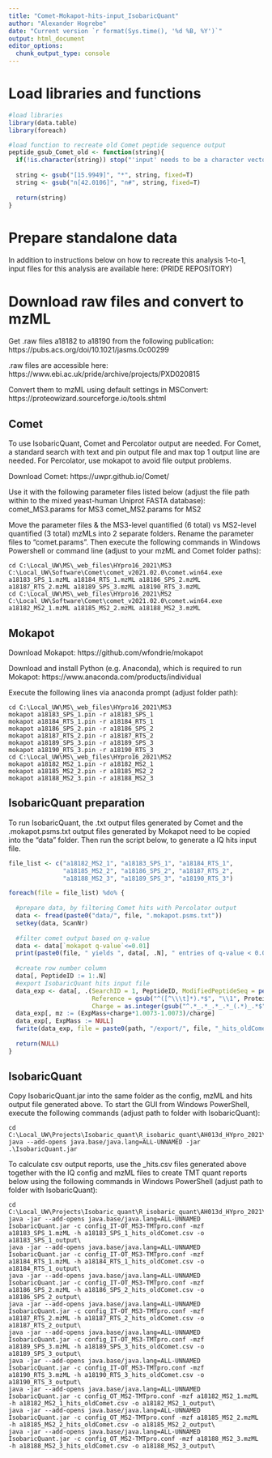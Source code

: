 ```yaml
---
title: "Comet-Mokapot-hits-input_IsobaricQuant"
author: "Alexander Hogrebe"
date: "Current version `r format(Sys.time(), '%d %B, %Y')`"
output: html_document
editor_options: 
  chunk_output_type: console
---
```


# Load libraries and functions

```r

#load libraries
library(data.table)
library(foreach)

#load function to recreate old Comet peptide sequence output
peptide_gsub_Comet_old <- function(string){
  if(!is.character(string)) stop("'input' needs to be a character vector")
  
  string <- gsub("[15.9949]", "*", string, fixed=T)
  string <- gsub("n[42.0106]", "n#", string, fixed=T)
  
  return(string)
}

```

# Prepare standalone data

In addition to instructions below on how to recreate this analysis 1-to-1, input files for this analysis are available here:
(PRIDE REPOSITORY)

# Download raw files and convert to mzML

Get .raw files a18182 to a18190 from the following publication:
https://pubs.acs.org/doi/10.1021/jasms.0c00299

.raw files are accessible here:
https://www.ebi.ac.uk/pride/archive/projects/PXD020815

Convert them to mzML using default settings in MSConvert:
https://proteowizard.sourceforge.io/tools.shtml

## Comet

To use IsobaricQuant, Comet and Percolator output are needed. For Comet, a standard search with text and pin output file and max top 1 output line are needed. For Percolator, use mokapot to avoid file output problems.

Download Comet:
https://uwpr.github.io/Comet/

Use it with the following parameter files listed below (adjust the file path within to the mixed yeast-human Uniprot FASTA database):
comet_MS3.params for MS3
comet_MS2.params for MS2

Move the parameter files & the MS3-level quantified (6 total) vs MS2-level quantified (3 total) mzMLs into 2 separate folders. Rename the parameter files to "comet.params". Then execute the following commands in Windows Powershell or command line (adjust to your mzML and Comet folder paths):

```
cd C:\Local_UW\MS\_web_files\HYpro16_2021\MS3
C:\Local_UW\Software\Comet\comet_v2021.02.0\comet.win64.exe a18183_SPS_1.mzML a18184_RTS_1.mzML a18186_SPS_2.mzML a18187_RTS_2.mzML a18189_SPS_3.mzML a18190_RTS_3.mzML
cd C:\Local_UW\MS\_web_files\HYpro16_2021\MS2
C:\Local_UW\Software\Comet\comet_v2021.02.0\comet.win64.exe a18182_MS2_1.mzML a18185_MS2_2.mzML a18188_MS2_3.mzML
```

## Mokapot

Download Mokapot:
https://github.com/wfondrie/mokapot

Download and install Python (e.g. Anaconda), which is required to run Mokapot:
https://www.anaconda.com/products/individual

Execute the following lines via anaconda prompt (adjust folder path):

```
cd C:\Local_UW\MS\_web_files\HYpro16_2021\MS3
mokapot a18183_SPS_1.pin -r a18183_SPS_1
mokapot a18184_RTS_1.pin -r a18184_RTS_1
mokapot a18186_SPS_2.pin -r a18186_SPS_2
mokapot a18187_RTS_2.pin -r a18187_RTS_2
mokapot a18189_SPS_3.pin -r a18189_SPS_3
mokapot a18190_RTS_3.pin -r a18190_RTS_3
cd C:\Local_UW\MS\_web_files\HYpro16_2021\MS2
mokapot a18182_MS2_1.pin -r a18182_MS2_1
mokapot a18185_MS2_2.pin -r a18185_MS2_2
mokapot a18188_MS2_3.pin -r a18188_MS2_3
```

## IsobaricQuant preparation

To run IsobaricQuant, the .txt output files generated by Comet and the .mokapot.psms.txt output files generated by Mokapot need to be copied into the "data" folder. Then run the script below, to generate a IQ hits input file.

```r

file_list <- c("a18182_MS2_1", "a18183_SPS_1", "a18184_RTS_1",
               "a18185_MS2_2", "a18186_SPS_2", "a18187_RTS_2",
               "a18188_MS2_3", "a18189_SPS_3", "a18190_RTS_3")

foreach(file = file_list) %do% {
  
  #prepare data, by filtering Comet hits with Percolator output
  data <- fread(paste0("data/", file, ".mokapot.psms.txt"))
  setkey(data, ScanNr)
  
  #filter comet output based on q-value
  data <- data[`mokapot q-value`<=0.01]
  print(paste0(file, " yields ", data[, .N], " entries of q-value < 0.01"))
  
  #create row number column
  data[, PeptideID := 1:.N]
  #export IsobaricQuant hits input file
  data_exp <- data[, .(SearchID = 1, PeptideID, ModifiedPeptideSeq = peptide_gsub_Comet_old(Peptide),
                       Reference = gsub("^([^\\\t]*).*$", "\\1", Proteins, perl=T),
                       Charge = as.integer(gsub("^.*_.*_.*_.*_(.*)_.*$", "\\1", SpecId)), ScanNumber = ScanNr, ExpMass)]
  data_exp[, mz := (ExpMass+charge*1.0073-1.0073)/charge]
  data_exp[, ExpMass := NULL]
  fwrite(data_exp, file = paste0(path, "/export/", file, "_hits_oldComet.csv"), col.names = F)
  
  return(NULL)
}

```

## IsobaricQuant

Copy IsobaricQuant.jar into the same folder as the config, mzML and hits output file generated above.
To start the GUI from Windows PowerShell, execute the following commands (adjust path to folder with IsobaricQuant):

```
cd C:\Local_UW\Projects\Isobaric_quant\R_isobaric_quant\AH013d_HYpro_2021\export
java --add-opens java.base/java.lang=ALL-UNNAMED -jar .\IsobaricQuant.jar
```

To calculate csv output reports, use the _hits.csv files generated above together with the IQ config and mzML files to create TMT quant reports below using the following commands in Windows PowerShell (adjust path to folder with IsobaricQuant):

```
cd C:\Local_UW\Projects\Isobaric_quant\R_isobaric_quant\AH013d_HYpro_2021\export
java -jar --add-opens java.base/java.lang=ALL-UNNAMED IsobaricQuant.jar -c config_IT-OT_MS3-TMTpro.conf -mzf a18183_SPS_1.mzML -h a18183_SPS_1_hits_oldComet.csv -o a18183_SPS_1_output\
java -jar --add-opens java.base/java.lang=ALL-UNNAMED IsobaricQuant.jar -c config_IT-OT_MS3-TMTpro.conf -mzf a18184_RTS_1.mzML -h a18184_RTS_1_hits_oldComet.csv -o a18184_RTS_1_output\
java -jar --add-opens java.base/java.lang=ALL-UNNAMED IsobaricQuant.jar -c config_IT-OT_MS3-TMTpro.conf -mzf a18186_SPS_2.mzML -h a18186_SPS_2_hits_oldComet.csv -o a18186_SPS_2_output\
java -jar --add-opens java.base/java.lang=ALL-UNNAMED IsobaricQuant.jar -c config_IT-OT_MS3-TMTpro.conf -mzf a18187_RTS_2.mzML -h a18187_RTS_2_hits_oldComet.csv -o a18187_RTS_2_output\
java -jar --add-opens java.base/java.lang=ALL-UNNAMED IsobaricQuant.jar -c config_IT-OT_MS3-TMTpro.conf -mzf a18189_SPS_3.mzML -h a18189_SPS_3_hits_oldComet.csv -o a18189_SPS_3_output\
java -jar --add-opens java.base/java.lang=ALL-UNNAMED IsobaricQuant.jar -c config_IT-OT_MS3-TMTpro.conf -mzf a18190_RTS_3.mzML -h a18190_RTS_3_hits_oldComet.csv -o a18190_RTS_3_output\
java -jar --add-opens java.base/java.lang=ALL-UNNAMED IsobaricQuant.jar -c config_OT_MS2-TMTpro.conf -mzf a18182_MS2_1.mzML -h a18182_MS2_1_hits_oldComet.csv -o a18182_MS2_1_output\
java -jar --add-opens java.base/java.lang=ALL-UNNAMED IsobaricQuant.jar -c config_OT_MS2-TMTpro.conf -mzf a18185_MS2_2.mzML -h a18185_MS2_2_hits_oldComet.csv -o a18185_MS2_2_output\
java -jar --add-opens java.base/java.lang=ALL-UNNAMED IsobaricQuant.jar -c config_OT_MS2-TMTpro.conf -mzf a18188_MS2_3.mzML -h a18188_MS2_3_hits_oldComet.csv -o a18188_MS2_3_output\
```
